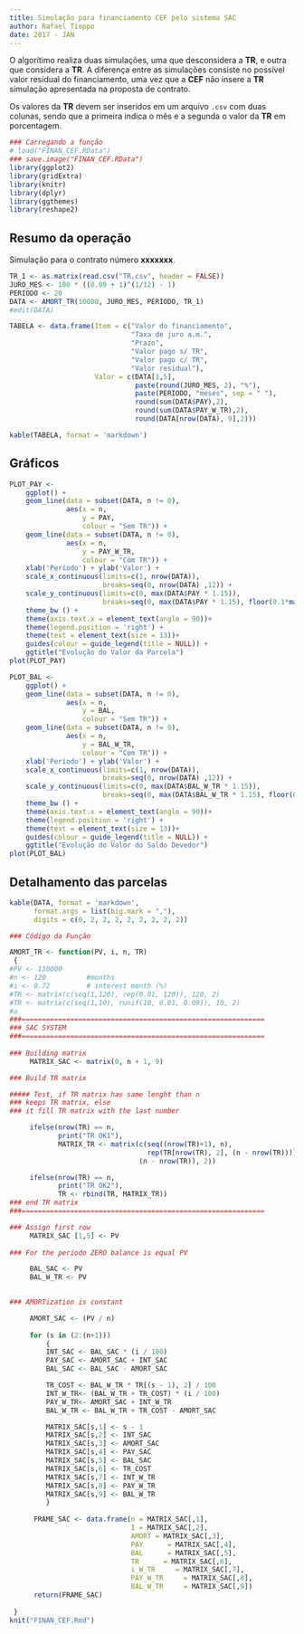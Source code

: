 ```yaml
--- 
title: Simulação para financiamento CEF pelo sistema SAC
author: Rafael Tieppo 
date: 2017 - JAN 
--- 
```


O algorítimo realiza duas simulações, uma que desconsidera a **TR**, e
outra que considera a **TR**. A diferença entre as simulações consiste
no possível valor residual do financiamento, uma vez que a **CEF** não
insere a **TR** simulação apresentada na proposta de contrato.

Os valores da **TR** devem ser inseridos em um arquivo `.csv` com duas
colunas, sendo que a primeira indica o mês e a segunda o valor da **TR**
em porcentagem.

```r
### Carregando a função
# load("FINAN_CEF.RData")
### save.image("FINAN_CEF.RData")
library(ggplot2)
library(gridExtra)
library(knitr)
library(dplyr)
library(ggthemes)
library(reshape2)
```
## Resumo da operação

Simulação para o contrato número **xxxxxxx**.

```r
TR_1 <- as.matrix(read.csv("TR.csv", header = FALSE))
JURO_MES <- 100 * ((0.09 + 1)^(1/12) - 1) 
PERIODO <- 20
DATA <- AMORT_TR(10000, JURO_MES, PERIODO, TR_1)
#edit(DATA)

TABELA <- data.frame(Item = c("Valor do financiamento",
                              "Taxa de juro a.m.",
                              "Prazo",
                              "Valor pago s/ TR",
                              "Valor pago c/ TR",
                              "Valor residual"),
                     Valor = c(DATA[1,5],
                               paste(round(JURO_MES, 2), "%"),
                               paste(PERIODO, "meses", sep = " "),
                               round(sum(DATA$PAY),2),
                               round(sum(DATA$PAY_W_TR),2),
                               round(DATA[nrow(DATA), 9],2)))

kable(TABELA, format = 'markdown')
```

## Gráficos

```r

PLOT_PAY <-
    ggplot() +
    geom_line(data = subset(DATA, n != 0),
              aes(x = n,
                  y = PAY,
                  colour = "Sem TR")) +
    geom_line(data = subset(DATA, n != 0),
              aes(x = n,
                  y = PAY_W_TR,
                  colour = "Com TR")) +
    xlab('Período') + ylab('Valor') +
    scale_x_continuous(limits=c(1, nrow(DATA)),
                       breaks=seq(0, nrow(DATA) ,12)) +
    scale_y_continuous(limits=c(0, max(DATA$PAY * 1.15)),
                       breaks=seq(0, max(DATA$PAY * 1.15), floor(0.1*max(DATA$PAY))))+ 
    theme_bw () +
    theme(axis.text.x = element_text(angle = 90))+
    theme(legend.position = 'right') +
    theme(text = element_text(size = 13))+
    guides(colour = guide_legend(title = NULL)) +
    ggtitle("Evolução do Valor da Parcela") 
plot(PLOT_PAY)

```

```r

PLOT_BAL <-
    ggplot() +
    geom_line(data = subset(DATA, n != 0),
              aes(x = n,
                  y = BAL,
                  colour = "Sem TR")) +
    geom_line(data = subset(DATA, n != 0),
              aes(x = n,
                  y = BAL_W_TR,
                  colour = "Com TR")) +
    xlab('Período') + ylab('Valor') +
    scale_x_continuous(limits=c(1, nrow(DATA)),
                       breaks=seq(0, nrow(DATA) ,12)) +
    scale_y_continuous(limits=c(0, max(DATA$BAL_W_TR * 1.15)),
                       breaks=seq(0, max(DATA$BAL_W_TR * 1.15), floor(0.1*max(DATA$BAL_W_TR))))+ 
    theme_bw () +
    theme(axis.text.x = element_text(angle = 90))+
    theme(legend.position = 'right') +
    theme(text = element_text(size = 13))+
    guides(colour = guide_legend(title = NULL)) +
    ggtitle("Evolução do Valor do Saldo Devedor") 
plot(PLOT_BAL)

```

## Detalhamento das parcelas

```r
kable(DATA, format = 'markdown',
      format.args = list(big.mark = ","),
      digits = c(0, 2, 2, 2, 2, 2, 2, 2, 2))
```

```r

### Código da Função

AMORT_TR <- function(PV, i, n, TR)
 {
#PV <- 130000
#n <- 120          #months
#i <- 0.72         # interest month (%)
#TR <- matrix(c(seq(1,120), rep(0.01, 120)), 120, 2)
#TR <- matrix(c(seq(1,10), runif(10, 0.01, 0.09)), 10, 2)
#a
###============================================================
### SAC SYSTEM
###============================================================
       
### Building matrix
     MATRIX_SAC <- matrix(0, n + 1, 9)

### Build TR matrix

##### Test, if TR matrix has same lenght than n
### keeps TR matrix, else
### it fill TR matrix with the last number

     ifelse(nrow(TR) == n,
            print("TR OK1"),
            MATRIX_TR <- matrix(c(seq((nrow(TR)+1), n),
                                  rep(TR[nrow(TR), 2], (n - nrow(TR)))),
                                (n - nrow(TR)), 2))

     ifelse(nrow(TR) == n,
            print("TR OK2"),
            TR <- rbind(TR, MATRIX_TR))
### end TR matrix
###============================================================

### Assign first row
     MATRIX_SAC [1,5] <- PV 
       
### For the periodo ZERO balance is equal PV

     BAL_SAC <- PV
     BAL_W_TR <- PV

     
### AMORTization is constant

     AMORT_SAC <- (PV / n)
     
     for (s in (2:(n+1)))
         {
         INT_SAC <- BAL_SAC * (i / 100)
         PAY_SAC <- AMORT_SAC + INT_SAC
         BAL_SAC <- BAL_SAC - AMORT_SAC

         TR_COST <- BAL_W_TR * TR[(s - 1), 2] / 100
         INT_W_TR<- (BAL_W_TR + TR_COST) * (i / 100)
         PAY_W_TR<- AMORT_SAC + INT_W_TR
         BAL_W_TR <- BAL_W_TR + TR_COST - AMORT_SAC 

         MATRIX_SAC[s,1] <- s - 1
         MATRIX_SAC[s,2] <- INT_SAC
         MATRIX_SAC[s,3] <- AMORT_SAC
         MATRIX_SAC[s,4] <- PAY_SAC
         MATRIX_SAC[s,5] <- BAL_SAC
         MATRIX_SAC[s,6] <- TR_COST
         MATRIX_SAC[s,7] <- INT_W_TR
         MATRIX_SAC[s,8] <- PAY_W_TR
         MATRIX_SAC[s,9] <- BAL_W_TR
         }
       
      FRAME_SAC <- data.frame(n = MATRIX_SAC[,1],
                              I = MATRIX_SAC[,2],
                              AMORT = MATRIX_SAC[,3],
                              PAY      = MATRIX_SAC[,4],
                              BAL      = MATRIX_SAC[,5],
                              TR      = MATRIX_SAC[,6],
                              i_W_TR     = MATRIX_SAC[,7],
                              PAY_W_TR     = MATRIX_SAC[,8],
                              BAL_W_TR     = MATRIX_SAC[,9])
      return(FRAME_SAC) 
      
 }
knit("FINAN_CEF.Rmd")
```

